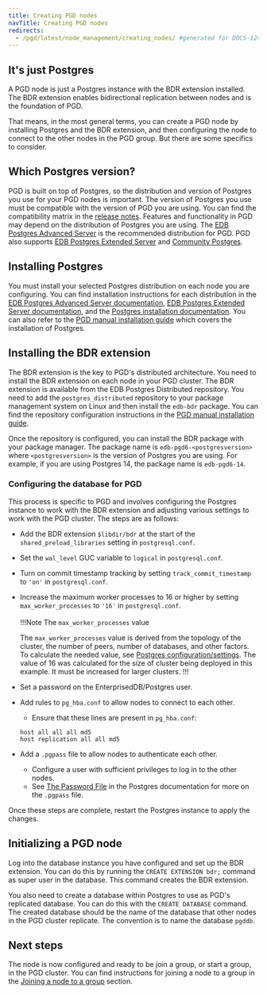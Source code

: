 ```yaml
---
title: Creating PGD nodes
navTitle: Creating PGD nodes
redirects:
  - /pgd/latest/node_management/creating_nodes/ #generated for DOCS-1247-PGD-6.0-Docs
---
```


## It's just Postgres

A PGD node is just a Postgres instance with the BDR extension installed. The BDR extension enables bidirectional replication between nodes and is the foundation of PGD.

That means, in the most general terms, you can create a PGD node by installing Postgres and the BDR extension, and then configuring the node to connect to the other nodes in the PGD group. But there are some specifics to consider.

## Which Postgres version?

PGD is built on top of Postgres, so the distribution and version of Postgres you use for your PGD nodes is important. The version of Postgres you use must be compatible with the version of PGD you are using. You can find the compatibility matrix in the [release notes](/pgd/latest/rel_notes). Features and functionality in PGD may depend on the distribution of Postgres you are using. The [EDB Postgres Advanced Server](/epas/latest/) is the recommended distribution for PGD. PGD also supports [EDB Postgres Extended Server](/pge/latest/) and [Community Postgres](https://www.postgresql.org/).

## Installing Postgres

You must install your selected Postgres distribution on each node you are configuring. You can find installation instructions for each distribution in the [EDB Postgres Advanced Server documentation](/epas/latest/installing/), [EDB Postgres Extended Server documentation](/pge/latest/installing/), and the [Postgres installation documentation](/supported-open-source/postgresql/installing/). You can also refer to the [PGD manual installation guide](/pgd/latest/essential-how-to/install/03-installing-database-and-pgd) which covers the installation of Postgres.

## Installing the BDR extension

The BDR extension is the key to PGD's distributed architecture. You need to install the BDR extension on each node in your PGD cluster. The BDR extension is available from the EDB Postgres Distributed repository. You need to add the `postgres_distributed` repository to your package management system on Linux and then install the `edb-bdr` package. You can find the repository configuration instructions in the [PGD manual installation guide](/pgd/latest/essential-how-to/install/02-configure-repositories).

Once the repository is configured, you can install the BDR package with your package manager. The package name is `edb-pgd6-<postgresversion>` where `<postgresversion>` is the version of Postgres you are using. For example, if you are using Postgres 14, the package name is `edb-pgd6-14`.

### Configuring the database for PGD

This process is specific to PGD and involves configuring the Postgres instance to work with the BDR extension and adjusting various settings to work with the PGD cluster. The steps are as follows:

-   Add the BDR extension `$libdir/bdr` at the start of the `shared_preload_libraries` setting in `postgresql.conf`.
-   Set the `wal_level` GUC variable to `logical` in `postgresql.conf`.
-   Turn on commit timestamp tracking by setting `track_commit_timestamp` to `'on'` in `postgresql.conf`.
-   Increase the maximum worker processes to 16 or higher by setting `max_worker_processes` to `'16'` in `postgresql.conf`.<br/><br/>
    !!!Note The `max_worker_processes` value

    The `max_worker_processes` value is derived from the topology of the cluster, the number of peers, number of databases, and other factors. 
    To calculate the needed value, see [Postgres configuration/settings](/pgd/latest/reference/postgres-configuration/#postgres-settings).
    The value of 16 was calculated for the size of cluster being deployed in this example. It must be increased for larger clusters.
    !!!
-   Set a password on the EnterprisedDB/Postgres user.
-   Add rules to `pg_hba.conf` to allow nodes to connect to each other.
    -   Ensure that these lines are present in `pg_hba.conf`:
    ```
    host all all all md5
    host replication all all md5
    ```
-   Add a `.pgpass` file to allow nodes to authenticate each other.
    -   Configure a user with sufficient privileges to log in to the other nodes.
    -   See [The Password File](https://www.postgresql.org/docs/current/libpq-pgpass.html) in the Postgres documentation for more on the `.pgpass` file. 

Once these steps are complete, restart the Postgres instance to apply the changes.

## Initializing a PGD node

Log into the database instance you have configured and set up the BDR extension. 
You can do this by running the `CREATE EXTENSION bdr;` command as super user in the database. 
This command creates the BDR extension. 

You also need to create a database within Postgres to use as PGD's replicated database. 
You can do this with the `CREATE DATABASE` command. 
The created database should be the name of the database that other nodes in the PGD cluster replicate. The convention is to name the database `pgddb`.

## Next steps

The node is now configured and ready to be join a group, or start a group, in the PGD cluster.
You can find instructions for joining a node to a group in the [Joining a node to a group](/pgd/latest/reference/node_management/creating_and_joining) section.
